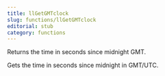 ```yaml
---
title: llGetGMTclock
slug: functions/llGetGMTclock
editorial: stub
category: functions
---
```


<LSLFunction name="llGetGMTclock"/>

Returns the time in seconds since midnight GMT.

Gets the time in seconds since midnight in GMT/UTC.
